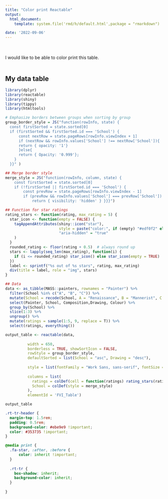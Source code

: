 ---
title: "Color print Reactable"
output: 
  html_document:
    template: system.file('rmd/h/default.html',package = "rmarkdown")

date: '2022-09-06'
---

<BR><BR>
I would like to be able to color print this table.
<BR><BR>

## My data table


```{r, echo=FALSE, warning=FALSE, message=FALSE}

library(dplyr)
library(reactable)
library(shiny)
library(tippy)
library(htmltools)

# Emphasize borders between groups when sorting by group
group_border_style = JS("function(rowInfo, state) { 
  const firstSorted = state.sorted[0]
  if (firstSorted && firstSorted.id === 'School') {
      const nextRow = state.pageRows[rowInfo.viewIndex + 1]
	  if (nextRow && rowInfo.values['School'] !== nextRow['School']){ 
      return { opacity: '1'}
	  }else{
      return { Opacity: '0.999'};
    }
  }}" )

## Merge border style
merge_style = JS("function(rowInfo, column, state) {
	const firstSorted = state.sorted[0]
	if (!firstSorted || firstSorted.id === 'School') {
		const prevRow = state.pageRows[rowInfo.viewIndex - 1]
		if (prevRow && rowInfo.values['School'] === prevRow['School']) {
			return { visibility: 'hidden' } }}}")

## Function for star ratings
rating_stars <- function(rating, max_rating = 5) {
  star_icon <- function(empty = FALSE) {
    tagAppendAttributes(shiny::icon("star"),
                        style = paste("color:", if (empty) "#edf0f2" else "orange"),
                        "aria-hidden" = "true"
    )
  }
  rounded_rating <- floor(rating + 0.5)  # always round up
  stars <- lapply(seq_len(max_rating), function(i) {
    if (i <= rounded_rating) star_icon() else star_icon(empty = TRUE)
  })
  label <- sprintf("%s out of %s stars", rating, max_rating)
  div(title = label, role = "img", stars)
}

## Data
data <- as_tibble(MASS::painters, rownames = "Painter") %>%
  filter(School %in% c("A", "B", "C")) %>%
  mutate(School = recode(School, A = "Renaissance", B = "Mannerist", C = "Seicento")) %>%
  select(Painter, School, Composition,Drawing, Colour) %>%
  group_by(School) %>%
  slice(1:3) %>% 
  ungroup() %>% 
  mutate(ratings = sample(1:5, 9, replace = T)) %>% 
  select(ratings, everything())

output_table <- reactable(data,
          
          width = 650,
          borderless = TRUE, showSortIcon = FALSE,
          rowStyle = group_border_style,
          defaultSorted = list(School = "asc", Drawing = "desc"),
          
          style = list(fontFamily = "Work Sans, sans-serif", fontSize = "0.875rem"),
          
          columns = list( 
            ratings = colDef(cell = function(ratings) rating_stars(ratings)),
            School = colDef(style = merge_style)
          ),
          elementId = 'FVI_Table')

output_table
```

<script>

function setupColouring(){

  //I use a little 'trick' here. When the rows are ordered by school, the relevant
  //class tags will have opacity: 1 set as a css style. Opacity 1 does nothing
  //overly useful here, but it is a useful way to identify which rows need the
  //boxShadow style. 
  var rows = document.querySelectorAll('.rt-tr');
  
  // Expands the array so we can run forEach across it
  [...rows].forEach((row) => {
  
    // Check if the opacity value is set. If it is, then add the box-shaodw.
    // Note: I do it like this because reactable only triggers a style event
    // change when modifying row order. Opacity: 1 is a non-destructive css
    // change. 
    
    if (row.style.getPropertyValue('opacity') == '1'){
    
    // Add the box shadow rule with the priority important
      // To my knowledge, there is no alternative way to make css styles show in
      // colour printing
      row.style.setProperty('box-shadow', '#69BE28 0px -1px inset', 'important');
    }
    
  });
  
  //Initiate the stars to have the important priority.
  
  var stars = document.querySelectorAll('.fa-star');
  
  [...stars].forEach((star) => {
    star.style.setProperty('color', star.style.getPropertyValue('color'),'important');
  });
  
  
  
  Observe(".rt-tr", {
    attributesList: ["style"], 
    attributeOldValue: true,
  }, (m) => {
      
      // We change the css property using setProperty. This is necessary to add the
      // important priority.
      if (m.target.style.getPropertyValue('Opacity') == '1'){
        m.target.style.setProperty('box-shadow', '#69BE28 0px -1px inset', 'important');
      }else{
        m.target.style.removeProperty('box-shadow');
      }
      
  
  })  
  
  Observe(".fa-star", {
    attributesList: ["style"], 
    attributeOldValue: true,
  }, (m) => {
      
      // We change the css property using setProperty. This is necessary to add the
      // important priority.
      
      m.target.style.setProperty('color', m.target.style.getPropertyValue('color'), 'important');
      
      //if (m.target.style.getPropertyValue('color') == 'orange'){
      //  m.target.style.setProperty('color','orange','important');
      //}else{
      //  m.target.style.setProperty('color',"#edf0f2",'important');
      //}
      
  
  })    
}

// I use a mutation observer to listen for changes in style. See here:
// https://stackoverflow.com/questions/54639719/mutationobserver-watching-for-style-change-only-firing-once

/**
 * Mutation Observer Helper function
 * //developer.mozilla.org/en-US/docs/Web/API/MutationObserver/observe
 * @param {string} sel The DOM selector to watch 
 * @param {object} opt MutationObserver options 
 * @param {function} cb Pass Mutation object to a callback function
 */

// Creates an Observer to observe attribute changes in elements
const Observe = (sel, opt, cb) => {
  const Obs = new MutationObserver((m) => [...m].forEach(cb));
  document.querySelectorAll(sel).forEach(el => Obs.observe(el, opt));
};

// We run the function setupColouring, 50 milliseconds after the page has loaded.
// This gives the table a chance to load. The function setups the style rules and
// puts the observers in place.
window.addEventListener("load", function () {
    setTimeout(setupColouring(), 50);
}, false);


</script>

```{css, echo=FALSE}

.rt-tr-header {
  margin-top: 1.5rem;
  padding: 0.5rem;
  background-color: #ebe9e9 !important;
  color: #353735 !important;
}

@media print {
  .fa-star, :after, :before {
      color: inherit !important;
  }
  
  .rt-tr {
    box-shadow: inherit;
    background-color: inherit;
  }
  
}

```




